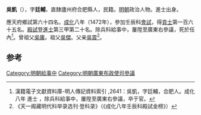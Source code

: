 '''吳凱'''（{{bd|1442年||？}}），字'''廷輔'''，直隸廬州府合肥縣人，民籍。[[明朝|明朝]]政治人物。進士出身。

應天府鄉試第六十四名。[[成化|成化]]八年（1472年），參加壬辰科[[會試|會試]]，得[[貢士|貢士]]第一百六十五名。[[殿試|殿試]]登[[進士|進士]]第三甲第二十名。除兵科給事中，屢陞至廣東右參議，死於任內<ref>漢籍電子文獻資料庫-明人傳記資料索引 ,2641：吳凱，字廷輔，合肥人。成化八年 進士 ，除兵科給事中，屢陞至廣東右參議，卒于官。	</ref>。曾祖父[[吳庸|吳庸]]。祖父[[吳傑|吳傑]]。父亲[[吳震|吳震]]<ref>《天一阁藏明代科举录选刊·登科录》（《成化八年壬辰科殿試金榜》）</ref>。

==参考==
{{reflist}}
{{明朝人物小作品}}
{{成化八年壬辰科殿試金榜}}
[[Category:明朝給事中|Category:明朝給事中]]
[[Category:明朝廣東布政使司參議|Category:明朝廣東布政使司參議]]